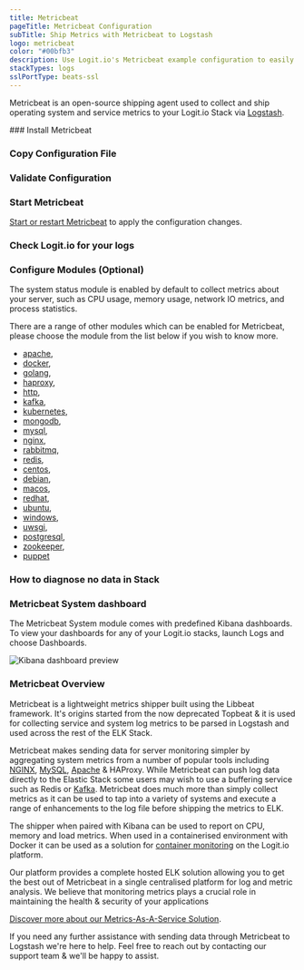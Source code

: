 ```yaml
---
title: Metricbeat
pageTitle: Metricbeat Configuration
subTitle: Ship Metrics with Metricbeat to Logstash
logo: metricbeat
color: "#00bfb3"
description: Use Logit.io's Metricbeat example configuration to easily forward and send your logs to Logstash and Elasticsearch.
stackTypes: logs
sslPortType: beats-ssl
---
```


Metricbeat is an open-source shipping agent used to collect and ship 
operating system and service metrics to your Logit.io Stack 
via [Logstash](/integrations/logs/shippers/logstash).

<Steps>
  ### Install Metricbeat

  <InstallBeat beatname="metricbeat" />

  ### Copy Configuration File

  <MetricbeatOutput />

  ### Validate Configuration

  <ValidateBeat beatname="metricbeat" />

  ### Start Metricbeat

  [Start or restart Metricbeat](https://www.elastic.co/guide/en/beats/metricbeat/master/metricbeat-starting.html) 
  to apply the configuration changes.

  ### Check Logit.io for your logs

  <LaunchStack utmMedium="logs" utmCampaign="metricbeat" source="metricbeat" />

  ### Configure Modules (Optional)

  The system status module is enabled by default to collect metrics about your server, such as CPU usage, 
  memory usage, network IO metrics, and process statistics.

  There are a range of other modules which can be enabled for Metricbeat, please choose the module from 
  the list below if you wish to know more.

  - [apache](/sources/configure/metricbeat_module_apache/), 
  - [docker](/sources/configure/metricbeat_module_docker/), 
  - [golang](/sources/configure/metricbeat_module_golang/), 
  - [haproxy](/sources/configure/metricbeat_module_haproxy/), 
  - [http](/sources/configure/metricbeat_module_http/), 
  - [kafka](/sources/configure/metricbeat_module_kafka/), 
  - [kubernetes](/sources/configure/metricbeat_module_kubernetes/), 
  - [mongodb](/sources/configure/metricbeat_module_mongodb/), 
  - [mysql](/sources/configure/metricbeat_module_mysql/), 
  - [nginx](/sources/configure/metricbeat_module_nginx/), 
  - [rabbitmq](/sources/configure/metricbeat_module_rabbitmq/), 
  - [redis](/sources/configure/metricbeat_module_redis/), 
  - [centos](/sources/configure/metricbeat_module_system_centos/), 
  - [debian](/sources/configure/metricbeat_module_system_debian/), 
  - [macos](/sources/configure/metricbeat_module_system_macos/), 
  - [redhat](/sources/configure/metricbeat_module_system_redhat/), 
  - [ubuntu](/sources/configure/metricbeat_module_system_ubuntu/), 
  - [windows](/sources/configure/metricbeat_module_system_windows/), 
  - [uwsgi](/sources/configure/metricbeat_module_uwsgi/), 
  - [postgresql](/sources/configure/metricset_module_postgresql/), 
  - [zookeeper](/sources/configure/metricbeat_module_zookeeper/), 
  - [puppet](/sources/configure/puppet_server/)

  ### How to diagnose no data in Stack

  <DiagnoseNoData />

  ### Metricbeat System dashboard

  The Metricbeat System module comes with predefined Kibana dashboards. To view your dashboards for any of your Logit.io stacks, launch Logs and choose Dashboards.

  ![Kibana dashboard preview](@/images/integrations/metricbeats/metricbeat_system_module.png)

</Steps>

### Metricbeat Overview

Metricbeat is a lightweight metrics shipper built using the Libbeat framework. It's origins started from the 
now deprecated Topbeat & it is used for collecting service and system log metrics to be parsed in Logstash 
and used across the rest of the ELK Stack.

Metricbeat makes sending data for server monitoring simpler by aggregating system metrics from a number of 
popular tools including [NGINX](/integrations/logs/applications/nginx), 
[MySQL](/integrations/logs/applications/mysql), 
[Apache](/integrations/logs/applications/apache) & HAProxy. While Metricbeat 
can push log data directly to the Elastic Stack some users may wish to use a buffering service 
such as Redis or [Kafka](/integrations/logs/message-queues/kafka). 
Metricbeat does much more than simply collect metrics as it can be used to tap 
into a variety of systems and execute a range of enhancements to the log file before shipping the metrics to ELK.

The shipper when paired with Kibana can be used to report on CPU, memory and load metrics. When used in a containerised 
environment with Docker it can be used as a solution for 
[container monitoring](https://logit.io/solutions/monitoring/container-monitoring/) on the Logit.io platform.
      
Our platform provides a complete hosted ELK solution allowing you to get the best out of Metricbeat in a single 
centralised platform for log and metric analysis. We believe that monitoring metrics plays a crucial role in maintaining 
the health & security of your applications

[Discover more about our Metrics-As-A-Service Solution](https://logit.io/platform/metrics/metrics-as-a-service).
      
If you need any further assistance with sending data through Metricbeat to Logstash we're here to help. Feel free to 
reach out by contacting our support team <IntercomButton text="via live chat" /> & we'll be happy to assist.